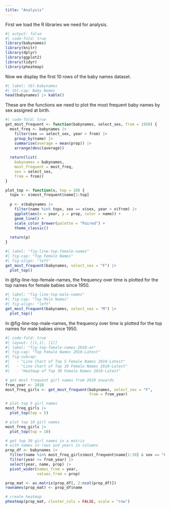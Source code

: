 ```yaml
---
title: "Analysis"
---
```


First we load the R libraries we need for analysis.

```r
#| output: false
#| code-fold: true
library(babynames)
library(knitr)
library(dplyr)
library(ggplot2)
library(tidyr)
library(pheatmap)
```

Now we display the first 10 rows of the baby names dataset.
```r
#| label: tbl-babynames
#| tbl-cap: Baby Names
head(babynames) |> kable()
```

These are the functions we need to plot the most frequent baby names by sex assigned at birth.
```r
#| code-fold: true
get_most_frequent <- function(babynames, select_sex, from = 1950) {
  most_freq <- babynames |>
    filter(sex == select_sex, year > from) |>
    group_by(name) |>
    summarise(average = mean(prop)) |>
    arrange(desc(average))
    
  return(list(
    babynames = babynames,
    most_frequent = most_freq,
    sex = select_sex,
    from = from))
}

plot_top <- function(x, top = 10) {
  topx <- x$most_frequent$name[1:top]
  
  p <- x$babynames |>
    filter(name %in% topx, sex == x$sex, year > x$from) |>
    ggplot(aes(x = year, y = prop, color = name)) +
    geom_line() +
    scale_color_brewer(palette = "Paired") +
    theme_classic()
  
  return(p)
}
```

```r
#| label: "fig-line-top-female-names"
#| fig-cap: "Top Female Names"
#| fig-align: "left"
get_most_frequent(babynames, select_sex = "F") |>
  plot_top()
```

In @fig-line-top-female-names, the frequency over time is plotted for the top names for female babies since 1950.

```r
#| label: "fig-line-top-male-names"
#| fig-cap: "Top Male Names"
#| fig-align: "left"
get_most_frequent(babynames, select_sex = "M") |>
  plot_top()
```

In @fig-line-top-male-names, the frequency over time is plotted for the top names for male babies since 1950.

```r
#| code-fold: true
#| layout: [[1,1], [1]]
#| label: "fig-top-female-names-2010-on"
#| fig-cap: "Top Female Names 2010-Latest"
#| fig-subcap:
#|   - "Line Chart of Top 5 Female Names 2010-Latest"
#|   - "Line Chart of Top 10 Female Names 2010-Latest"
#|   - "Heatmap of Top 30 Female Names 2010-Latest"

# get most frequent girl names from 2010 onwards
from_year <- 2010
most_freq_girls <- get_most_frequent(babynames, select_sex = "F",
                                     from = from_year)

# plot top 5 girl names
most_freq_girls |>
  plot_top(top = 5)

# plot top 10 girl names
most_freq_girls |>
  plot_top(top = 10)

# get top 30 girl names in a matrix
# with names in rows and years in columns
prop_df <- babynames |> 
  filter(name %in% most_freq_girls$most_frequent$name[1:30] & sex == "F") |>
  filter(year >= from_year) |> 
  select(year, name, prop) |>
  pivot_wider(names_from = year,
              values_from = prop)

prop_mat <- as.matrix(prop_df[, 2:ncol(prop_df)])
rownames(prop_mat) <- prop_df$name

# create heatmap
pheatmap(prop_mat, cluster_cols = FALSE, scale = "row")
```